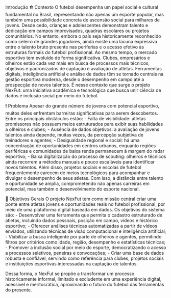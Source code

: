 Introdução
⚽ Contexto
O futebol desempenha um papel social e cultural fundamental no Brasil, representando não apenas um esporte popular, mas também uma possibilidade concreta de ascensão social para milhares de jovens. 
Desde cedo, crianças e adolescentes demonstram talento e dedicação em campos improvisados, quadras escolares ou projetos comunitários. No entanto, embora o país seja historicamente reconhecido como celeiro de grandes jogadores, ainda existe uma lacuna expressiva entre o talento bruto presente nas periferias e o acesso efetivo às estruturas formais do futebol profissional.
Ao mesmo tempo, o mercado esportivo tem evoluído de forma significativa. Clubes, empresários e olheiros estão cada vez mais em busca de processos mais técnicos, objetivos e padronizados de captação e avaliação de atletas. Ferramentas digitais, inteligência artificial e análise de dados têm se tornado centrais na gestão esportiva moderna, desde o desempenho em campo até a prospecção de novos talentos.
É nesse contexto que surge o projeto NexFut: uma iniciativa acadêmica e tecnológica que busca unir ciência de dados e inclusão social por meio do futebol.

❗ Problema
Apesar do grande número de jovens com potencial esportivo, muitos deles enfrentam barreiras significativas para serem descobertos. Entre os principais obstáculos estão:
- Falta de visibilidade: atletas promissores não possuem meios estruturados para exibir suas habilidades a olheiros e clubes;
- Ausência de dados objetivos: a avaliação de jovens talentos ainda depende, muitas vezes, da percepção subjetiva de treinadores e agentes;
- Desigualdade regional e social: há uma concentração de oportunidades em centros urbanos, enquanto regiões periféricas e comunidades de baixa renda permanecem à margem do radar esportivo;
- Baixa digitalização do processo de scouting: olheiros e técnicos ainda recorrem a métodos manuais e pouco escaláveis para identificar novos talentos.
Além disso, projetos sociais e escolas de futebol frequentemente carecem de meios tecnológicos para acompanhar e divulgar o desempenho de seus atletas. Com isso, a distância entre talento e oportunidade se amplia, comprometendo não apenas carreiras em potencial, mas também o desenvolvimento do esporte nacional.

🎯 Objetivos Gerais
O projeto NexFut tem como missão central criar uma ponte entre atletas jovens e oportunidades reais no futebol profissional, por meio de uma plataforma digital baseada em dados. Os objetivos do sistema são:
- Desenvolver uma ferramenta que permita o cadastro estruturado de atletas, incluindo dados pessoais, posição em campo, vídeos e histórico esportivo;
- Oferecer análises técnicas automatizadas a partir de vídeos enviados, utilizando técnicas de visão computacional e inteligência artificial;
- Viabilizar a busca inteligente por parte de olheiros e agentes, permitindo filtros por critérios como idade, região, desempenho e estatísticas técnicas;
- Promover a inclusão social por meio do esporte, democratizando o acesso a processos seletivos, peneiras e convocações;
- Criar uma base de dados robusta e confiável, servindo como referência para clubes, projetos sociais e instituições esportivas interessadas na captação de talentos.

Dessa forma, o NexFut se propõe a transformar um processo historicamente informal, limitado e excludente em uma experiência digital, acessível e meritocrática, aproximando o futuro do futebol das ferramentas do presente.

